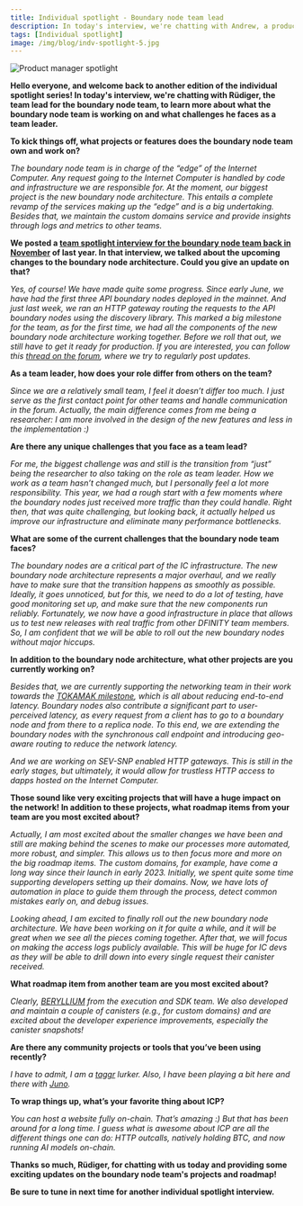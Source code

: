 ```yaml
---
title: Individual spotlight - Boundary node team lead
description: In today's interview, we're chatting with Andrew, a product manager who is dedicated to growing and refining the Internet Computer as a product.
tags: [Individual spotlight]
image: /img/blog/indv-spotlight-5.jpg
---
```


![Product manager spotlight](../../static/img/blog/indv-spotlight-5.jpg)

**Hello everyone, and welcome back to another edition of the individual spotlight series! In today's interview, we're chatting with Rüdiger, the team lead for the boundary node team, to learn more about what the boundary node team is working on and what challenges he faces as a team leader.**

**To kick things off, what projects or features does the boundary node team own and work on?**

*The boundary node team is in charge of the “edge” of the Internet Computer. Any request going to the Internet Computer is handled by code and infrastructure we are responsible for. At the moment, our biggest project is the new boundary node architecture. This entails a complete revamp of the services making up the “edge” and is a big undertaking. Besides that, we maintain the custom domains service and provide insights through logs and metrics to other teams.*

**We posted a [team spotlight interview for the boundary node team back in November](/blog/news-and-updates/team-spotlight-boundary-node) of last year. In that interview, we talked about the upcoming changes to the boundary node architecture. Could you give an update on that?**

*Yes, of course! We have made quite some progress. Since early June, we have had the first three API boundary nodes deployed in the mainnet. And just last week, we ran an HTTP gateway routing the requests to the API boundary nodes using the discovery library. This marked a big milestone for the team, as for the first time, we had all the components of the new boundary node architecture working together. Before we roll that out, we still have to get it ready for production. If you are interested, you can follow this [thread on the forum](https://forum.dfinity.org/t/boundary-node-roadmap/15562), where we try to regularly post updates.*

**As a team leader, how does your role differ from others on the team?**

*Since we are a relatively small team, I feel it doesn’t differ too much. I just serve as the first contact point for other teams and handle communication in the forum. Actually, the main difference comes from me being a researcher: I am more involved in the design of the new features and less in the implementation :)*

**Are there any unique challenges that you face as a team lead?**

*For me, the biggest challenge was and still is the transition from “just” being the researcher to also taking on the role as team leader. How we work as a team hasn’t changed much, but I personally feel a lot more responsibility. This year, we had a rough start with a few moments where the boundary nodes just received more traffic than they could handle. Right then, that was quite challenging, but looking back, it actually helped us improve our infrastructure and eliminate many performance bottlenecks.*

**What are some of the current challenges that the boundary node team faces?**

*The boundary nodes are a critical part of the IC infrastructure. The new boundary node architecture represents a major overhaul, and we really have to make sure that the transition happens as smoothly as possible. Ideally, it goes unnoticed, but for this, we need to do a lot of testing, have good monitoring set up, and make sure that the new components run reliably. Fortunately, we now have a good infrastructure in place that allows us to test new releases with real traffic from other DFINITY team members. So, I am confident that we will be able to roll out the new boundary nodes without major hiccups.*

**In addition to the boundary node architecture, what other projects are you currently working on?**

*Besides that, we are currently supporting the networking team in their work towards the [TOKAMAK milestone](https://internetcomputer.org/roadmap#Compute%20Platform-Tokamak), which is all about reducing end-to-end latency. Boundary nodes also contribute a significant part to user-perceived latency, as every request from a client has to go to a boundary node and from there to a replica node. To this end, we are extending the boundary nodes with the synchronous call endpoint and introducing geo-aware routing to reduce the network latency.*

*And we are working on SEV-SNP enabled HTTP gateways. This is still in the early stages, but ultimately, it would allow for trustless HTTP access to dapps hosted on the Internet Computer.*

**Those sound like very exciting projects that will have a huge impact on the network! In addition to these projects, what roadmap items from your team are you most excited about?**

*Actually, I am most excited about the smaller changes we have been and still are making behind the scenes to make our processes more automated, more robust, and simpler. This allows us to then focus more and more on the big roadmap items. The custom domains, for example, have come a long way since their launch in early 2023. Initially, we spent quite some time supporting developers setting up their domains. Now, we have lots of automation in place to guide them through the process, detect common mistakes early on, and debug issues.*

*Looking ahead, I am excited to finally roll out the new boundary node architecture. We have been working on it for quite a while, and it will be great when we see all the pieces coming together. After that, we will focus on making the access logs publicly available. This will be huge for IC devs as they will be able to drill down into every single request their canister received.*

**What roadmap item from another team are you most excited about?**

*Clearly, [BERYLLIUM](https://internetcomputer.org/roadmap#Developer%20Experience-Beryllium) from the execution and SDK team. We also developed and maintain a couple of canisters (e.g., for custom domains) and are excited about the developer experience improvements, especially the canister snapshots!*

**Are there any community projects or tools that you’ve been using recently?**

*I have to admit, I am a [taggr](https://taggr.link/) lurker. Also, I have been playing a bit here and there with [Juno](https://juno.build/).*

**To wrap things up, what’s your favorite thing about ICP?**

*You can host a website fully on-chain. That’s amazing :) But that has been around for a long time. I guess what is awesome about ICP are all the different things one can do: HTTP outcalls, natively holding BTC, and now running AI models on-chain.*

**Thanks so much, Rüdiger, for chatting with us today and providing some exciting updates on the boundary node team's projects and roadmap!**

**Be sure to tune in next time for another individual spotlight interview.**